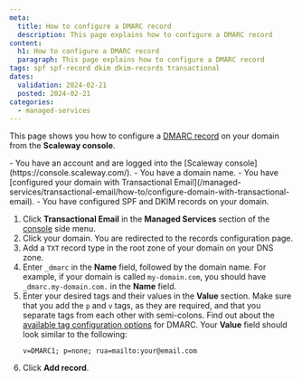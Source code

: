 ```yaml
---
meta:
  title: How to configure a DMARC record
  description: This page explains how to configure a DMARC record
content:
  h1: How to configure a DMARC record
  paragraph: This page explains how to configure a DMARC record
tags: spf spf-record dkim dkim-records transactional
dates:
  validation: 2024-02-21
  posted: 2024-02-21
categories:
  - managed-services
---
```


This page shows you how to configure a [DMARC record](/managed-services/transactional-email/concepts/#dmarc-record) on your domain from the **Scaleway console**.

<Macro id="iam-requirements" />

<Message type="requirement">
  - You have an account and are logged into the [Scaleway console](https://console.scaleway.com/).
  - You have a domain name.
  - You have [configured your domain with Transactional Email](/managed-services/transactional-email/how-to/configure-domain-with-transactional-email).
  - You have configured SPF and DKIM records on your domain.
</Message>

1. Click **Transactional Email** in the **Managed Services** section of the [console](https://console.scaleway.com/) side menu.
2. Click your domain. You are redirected to the records configuration page.
3. Add a `TXT` record type in the root zone of your domain on your DNS zone.
4. Enter `_dmarc` in the **Name** field, followed by the domain name. For example, if your domain is called `my-domain.com`, you should have `_dmarc.my-domain.com.` in the **Name** field.
5. Enter your desired tags and their values in the **Value** section. Make sure that you add the `p` and `v` tags, as they are required, and that you separate tags from each other with semi-colons. Find out about the [available tag configuration options](/managed-services/transactional-email/reference-content/dmarc-tags/) for DMARC.
    Your **Value** field should look similar to the following:
    ```
    v=DMARC1; p=none; rua=mailto:your@email.com
    ```
6. Click **Add record**.